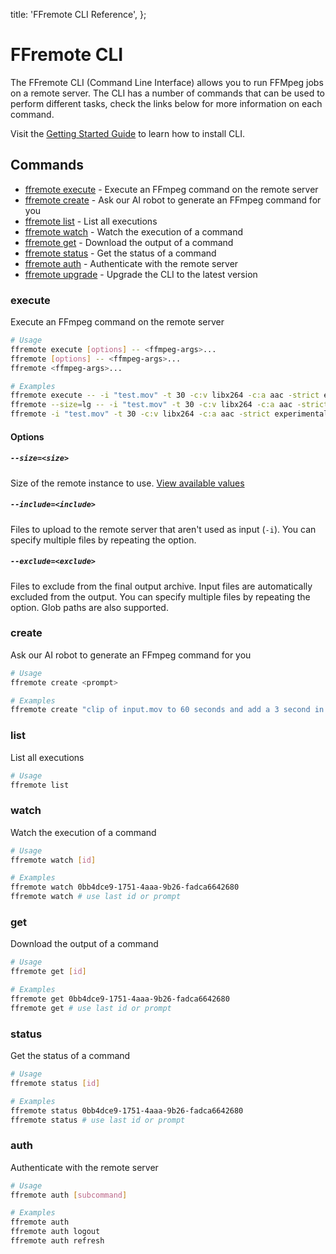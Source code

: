   title: 'FFremote CLI Reference',
};

# FFremote CLI

The FFremote CLI (Command Line Interface) allows you to run FFMpeg jobs on a remote server. The CLI has a
number of commands that can be used to perform different tasks, check the
links below for more information on each command.

Visit the [Getting Started Guide](/docs/ffremote/start#install) to learn how to install CLI.

## Commands

- [ffremote execute](#execute) - Execute an FFmpeg command on the remote server
- [ffremote create](#create) - Ask our AI robot to generate an FFmpeg command for you
- [ffremote list](#list) - List all executions
- [ffremote watch](#watch) - Watch the execution of a command
- [ffremote get](#get) - Download the output of a command
- [ffremote status](#status) - Get the status of a command
- [ffremote auth](#auth) - Authenticate with the remote server
- [ffremote upgrade](#upgrade) - Upgrade the CLI to the latest version

### execute

Execute an FFmpeg command on the remote server

```bash
# Usage
ffremote execute [options] -- <ffmpeg-args>...
ffremote [options] -- <ffmpeg-args>...
ffremote <ffmpeg-args>...

# Examples
ffremote execute -- -i "test.mov" -t 30 -c:v libx264 -c:a aac -strict experimental "test.mp4"
ffremote --size=lg -- -i "test.mov" -t 30 -c:v libx264 -c:a aac -strict experimental "test.mp4"
ffremote -i "test.mov" -t 30 -c:v libx264 -c:a aac -strict experimental "test.mp4"
```

#### Options

##### `--size=<size>`

Size of the remote instance to use. [View available values](/docs/ffremote/pricing)

##### `--include=<include>`

Files to upload to the remote server that aren't used as input (`-i`). You can specify multiple files by repeating the option.

##### `--exclude=<exclude>`

Files to exclude from the final output archive. Input files are automatically excluded from the output. You can specify multiple files by repeating the option. Glob paths are also supported.

### create

Ask our AI robot to generate an FFmpeg command for you

```bash
# Usage
ffremote create <prompt>

# Examples
ffremote create "clip of input.mov to 60 seconds and add a 3 second in and out fade"
```

### list

List all executions

```bash
# Usage
ffremote list
```

### watch

Watch the execution of a command

```bash
# Usage
ffremote watch [id]

# Examples
ffremote watch 0bb4dce9-1751-4aaa-9b26-fadca6642680
ffremote watch # use last id or prompt
```

### get

Download the output of a command

```bash
# Usage
ffremote get [id]

# Examples
ffremote get 0bb4dce9-1751-4aaa-9b26-fadca6642680
ffremote get # use last id or prompt
```

### status

Get the status of a command

```bash
# Usage
ffremote status [id]

# Examples
ffremote status 0bb4dce9-1751-4aaa-9b26-fadca6642680
ffremote status # use last id or prompt
```

### auth

Authenticate with the remote server

```bash
# Usage
ffremote auth [subcommand]

# Examples
ffremote auth
ffremote auth logout
ffremote auth refresh
```
